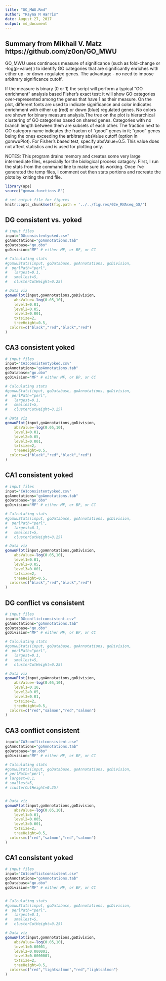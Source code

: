 ```yaml
---
title: "GO_MWU.Rmd"
author: "Rayna M Harris"
date: August 27, 2017
output: md_document
---
```


## Summary from Mikhail V. Matz https://github.com/z0on/GO_MWU
GO_MWU uses continuous measure of significance (such as fold-change or -log(p-value) ) to identify GO categories that are significantly enriches with either up- or down-regulated genes. The advantage - no need to impose arbitrary significance cutoff.

If the measure is binary (0 or 1) the script will perform a typical "GO enrichment" analysis based Fisher's exact test: it will show GO categories over-represented among the genes that have 1 as their measure. On the plot, different fonts are used to indicate significance and color indicates enrichment with either up (red) or down (blue) regulated genes. No colors are shown for binary measure analysis.The tree on the plot is hierarchical clustering of GO categories based on shared genes. Categories with no branch length between them are subsets of each other. The fraction next to GO category name indicates the fracton of "good" genes in it; "good" genes being the ones exceeding the arbitrary absValue cutoff (option in gomwuPlot). For Fisher's based test, specify absValue=0.5. This value does not affect statistics and is used for plotting only.

NOTES: This program drains memory and creates some very large intermediate files, especially for the biological process catagory. First, I run the stats from the command line to make sure its working. Once I've generated the temp files, I comment out then stats portions and recreate the plots by kniting the rmd file. 

```r
library(ape)
source("gomwu.functions.R")

# set output file for figures 
knitr::opts_chunk$set(fig.path = '../../figures/02e_RNAseq_GO/')
```


## DG consistent vs. yoked

```r
# input files
input="DGconsistentyoked.csv" 
goAnnotations="goAnnotations.tab" 
goDatabase="go.obo" 
goDivision="MF" # either MF, or BP, or CC

# Calculating stats
#gomwuStats(input, goDatabase, goAnnotations, goDivision,
#  perlPath="perl", 
#	largest=0.1,  
#	smallest=5,   
#	clusterCutHeight=0.25)  

# Data viz
gomwuPlot(input,goAnnotations,goDivision,
	absValue=-log(0.05,10),  
	level1=0.01, 
	level2=0.05, 
	level3=0.001, 
	txtsize=2,    
	treeHeight=0.5, 
  colors=c("black","red","black","red") 
)
```


## CA3 consistent yoked

```r
# input files
input="CA3consistentyoked.csv" 
goAnnotations="goAnnotations.tab" 
goDatabase="go.obo" 
goDivision="MF" # either MF, or BP, or CC

# Calculating stats
#gomwuStats(input, goDatabase, goAnnotations, goDivision,
#  perlPath="perl", 
#	largest=0.1,  
#	smallest=5,   
#	clusterCutHeight=0.25)  

# Data viz
gomwuPlot(input,goAnnotations,goDivision,
	absValue=-log(0.05,10),  
	level1=0.01, 
	level2=0.05, 
	level3=0.001, 
	txtsize=2,    
	treeHeight=0.5, 
  colors=c("black","red","black","red") 
)
```



## CA1 consistent yoked

```r
# input files
input="CA1consistentyoked.csv" 
goAnnotations="goAnnotations.tab" 
goDatabase="go.obo" 
goDivision="MF" # either MF, or BP, or CC

# Calculating stats
#gomwuStats(input, goDatabase, goAnnotations, goDivision,
#  perlPath="perl", 
#	largest=0.1,  
#	smallest=5,   
#	clusterCutHeight=0.25)  

# Data viz
gomwuPlot(input,goAnnotations,goDivision,
	absValue=-log(0.05,10),  
	level1=0.01, 
	level2=0.05, 
	level3=0.001, 
	txtsize=2,    
	treeHeight=0.5, 
  colors=c("black","red","black","red") 
)
```




## DG conflict vs consistent 

```r
# input files
input="DGconflictconsistent.csv" 
goAnnotations="goAnnotations.tab" 
goDatabase="go.obo" 
goDivision="MF" # either MF, or BP, or CC

# Calculating stats
#gomwuStats(input, goDatabase, goAnnotations, goDivision,
#  perlPath="perl", 
#	largest=0.1,  
#	smallest=5,   
#	clusterCutHeight=0.25) 

# Data viz
gomwuPlot(input,goAnnotations,goDivision,
	absValue=-log(0.05,10),  
	level1=0.10, 
	level2=0.05, 
	level3=0.01, 
	txtsize=2,    
	treeHeight=0.5, 
  colors=c("red","salmon","red","salmon")
)
```


## CA3 conflict consistent 

```r
input="CA3conflictconsistent.csv" 
goAnnotations="goAnnotations.tab" 
goDatabase="go.obo" 
goDivision="MF" # either MF, or BP, or CC

# Calculating stats
#gomwuStats(input, goDatabase, goAnnotations, goDivision,
# perlPath="perl", 
# largest=0.1,  
# smallest=5,   
# clusterCutHeight=0.25)  


# Data viz
gomwuPlot(input,goAnnotations,goDivision,
	absValue=-log(0.05,10),  
	level1=0.01, 
	level2=0.005, 
	level3=0.001, 
	txtsize=2,    
	treeHeight=0.5, 
  colors=c("red","salmon","red","salmon")
)
```



## CA1 consistent yoked

```r
# input files
input="CA1conflictconsistent.csv" 
goAnnotations="goAnnotations.tab" 
goDatabase="go.obo" 
goDivision="MF" # either MF, or BP, or CC


# Calculating stats
#gomwuStats(input, goDatabase, goAnnotations, goDivision,
#  perlPath="perl", 
#	largest=0.1,  
#	smallest=5,   
#	clusterCutHeight=0.25) 

# Data viz
gomwuPlot(input,goAnnotations,goDivision,
	absValue=-log(0.05,10),  
	level1=0.00001, 
	level2=0.000001, 
	level3=0.0000001, 
	txtsize=2,    
	treeHeight=0.5, 
  colors=c("red","lightsalmon","red","lightsalmon")
)
```